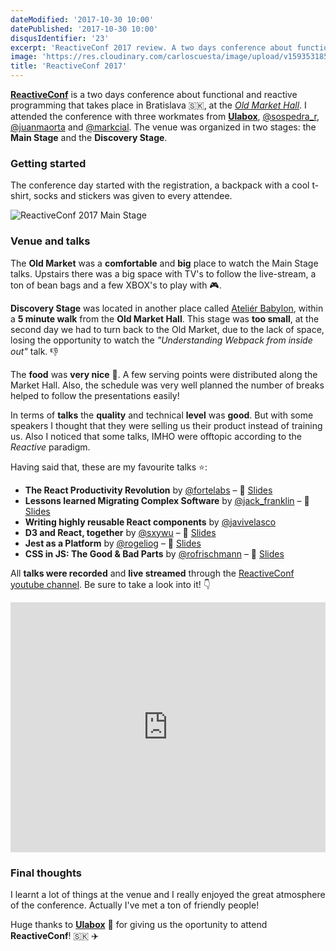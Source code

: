 ```yaml
---
dateModified: '2017-10-30 10:00'
datePublished: '2017-10-30 10:00'
disqusIdentifier: '23'
excerpt: 'ReactiveConf 2017 review. A two days conference about functional and reactive programming that takes places in Bratislava.'
image: 'https://res.cloudinary.com/carloscuesta/image/upload/v1593531859/blog-featured-images/Reactive_Conf.png'
title: 'ReactiveConf 2017'
---
```


**[ReactiveConf](https://reactiveconf.com)** is a two days conference about functional and reactive programming that takes place in Bratislava 🇸🇰, at the [_Old Market Hall_](https://www.visitbratislava.com/places/old-market-hall/). I attended the conference with three workmates from **[Ulabox](https://ulabox.com)**, [@sospedra_r](https://twitter.com/sospedra_r), [@juanmaorta](https://twitter.com/juanmaorta) and [@markcial](https://twitter.com/Markcial). The venue was organized in two stages: the **Main Stage** and the **Discovery Stage**.

### Getting started

The conference day started with the registration, a backpack with a cool t-shirt, socks and stickers was given to every attendee.

![ReactiveConf 2017 Main Stage](https://res.cloudinary.com/carloscuesta/image/upload/v1729420478/cmjvgmqgcjujfheipskc.jpg)

### Venue and talks

The **Old Market** was a **comfortable** and **big** place to watch the Main Stage talks. Upstairs there was a big space with TV's to follow the live-stream, a ton of bean bags and a few XBOX's to play with 🎮.

**Discovery Stage** was located in another place called [Ateliér Babylon](https://goo.gl/maps/26uvWrAnDhv), within a **5 minute walk** from the **Old Market Hall**. This stage was **too small**, at the second day we had to turn back to the Old Market, due to the lack of space, losing the opportunity to watch the _"Understanding Webpack from inside out"_ talk. 👎

The **food** was **very nice** 🍗. A few serving points were distributed along the Market Hall. Also, the schedule was very well planned the number of breaks helped to follow the presentations easily!

In terms of **talks** the **quality** and technical **level** was **good**. But with some speakers I thought that they were selling us their product instead of training us. Also I noticed that some talks, IMHO were offtopic according to the _Reactive_ paradigm.

Having said that, these are my favourite talks ⭐️:

- **The React Productivity Revolution** by [@fortelabs](https://twitter.com/fortelabs) – 🎥 [Slides](https://www.slideshare.net/tiagoforte/the-react-productivity-revolution-by-tiago-forte)
- **Lessons learned Migrating Complex Software** by [@jack_franklin](twitter.com/jack_franklin) – 🎥 [Slides](https://speakerdeck.com/jackfranklin/reactiveconf-lessons-migrating-complex-software)
- **Writing highly reusable React components** by [@javivelasco](https://twitter.com/javivelasco)
- **D3 and React, together** by [@sxywu](https://twitter.com/sxywu) – 🎥 [Slides](http://sxywu.com/react-d3/)
- **Jest as a Platform** by [@rogeliog](https://twitter.com/rogeliog/) – 🎥 [Slides](https://github.com/rogeliog/jest-as-a-platform-talk/blob/master/Jest%20as%20a%20Platform.pdf)
- **CSS in JS: The Good & Bad Parts** by [@rofrischmann](https://twitter.com/rofrischmann) – 🎥 [Slides](https://speakerdeck.com/rofrischmann/css-in-js-the-good-and-bad-parts)

All **talks were recorded** and **live streamed** through the [ReactiveConf youtube channel](https://www.youtube.com/channel/UCBHdUnixTWymmXBIw12Y8Qg). Be sure to take a look into it! 👇

<iframe width="100%" height="400" src="https://www.youtube.com/embed/62xd25kEZ3o?rel=0" frameBorder="0" allowFullScreen></iframe>

### Final thoughts

I learnt a lot of things at the venue and I really enjoyed the great atmosphere of the conference. Actually I've met a ton of friendly people!

Huge thanks to **[Ulabox](https://ulabox.com)** 💖 for giving us the oportunity to attend **ReactiveConf**! 🇸🇰 ✈️
